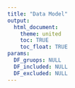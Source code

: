 ```yaml
---
title: "Data Model"
output: 
  html_document:
    theme: united
    toc: TRUE
    toc_float: TRUE
params:
  DF_gruops: NULL
  DF_included: NULL
  DF_excluded: NULL
---
```


